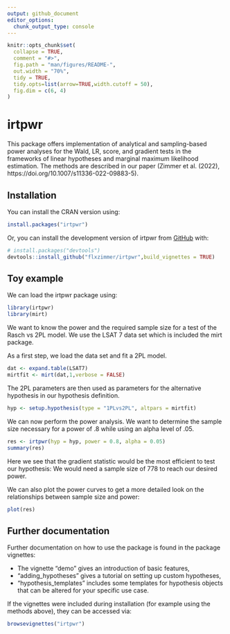 ```yaml
---
output: github_document
editor_options: 
  chunk_output_type: console
---
```


<!-- README.md is generated from README.Rmd. Please edit that file -->

```r
knitr::opts_chunk$set(
  collapse = TRUE,
  comment = "#>",
  fig.path = "man/figures/README-",
  out.width = "70%",
  tidy = TRUE,
  tidy.opts=list(arrow=TRUE,width.cutoff = 50),
  fig.dim = c(6, 4)
)
```

# irtpwr

<!-- badges: start -->
<!-- badges: end -->

This package offers implementation of analytical and sampling-based power analyses for the Wald, LR, score, and gradient tests in the frameworks of linear hypotheses and marginal maximum likelihood estimation. The methods are described in our paper (Zimmer et al. (2022), https://doi.org/10.1007/s11336-022-09883-5).


## Installation

You can install the CRAN version using: 

```r
install.packages("irtpwr")
```

Or, you can install the development version of irtpwr from [GitHub](https://github.com/) with:

```r
# install.packages("devtools")
devtools::install_github("flxzimmer/irtpwr",build_vignettes = TRUE)
```
  


## Toy example

We can load the irtpwr package using:
```r
library(irtpwr)
library(mirt)
```

We want to know the power and the required sample size for a test of the Rasch vs 2PL model. We use the LSAT 7 data set which is included the mirt package.

As a first step, we load the data set and fit a 2PL model.

```r
dat <- expand.table(LSAT7)
mirtfit <- mirt(dat,1,verbose = FALSE)
```

The 2PL parameters are then used as parameters for the alternative hypothesis in our hypothesis definition.

```r
hyp <- setup.hypothesis(type = "1PLvs2PL", altpars = mirtfit)
```


We can now perform the power analysis. We want to determine the sample size necessary for a power of .8 while using an alpha level of .05. 
```r
res <- irtpwr(hyp = hyp, power = 0.8, alpha = 0.05)
summary(res)
```
Here we see that the gradient statistic would be the most efficient to test our hypothesis: We would need a sample size of 778 to reach our desired power.


We can also plot the power curves to get a more detailed look on the relationships between sample size and power: 
```r
plot(res)
```


## Further documentation 

Further documentation on how to use the package is found in the package vignettes:

* The vignette "demo" gives an introduction of basic features,
* "adding_hypotheses" gives a tutorial on setting up custom hypotheses,
* "hypothesis_templates" includes some templates for hypothesis objects that can be altered for your specific use case.

If the vignettes were included during installation (for example using the methods above), they can be accessed via:
```r
browsevignettes("irtpwr")
```

